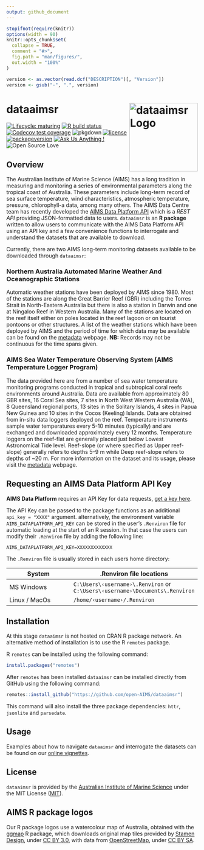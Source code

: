 ```yaml
---
output: github_document
---
```


<!-- README.md is generated from README.Rmd. Please edit that file -->

```r
stopifnot(require(knitr))
options(width = 90)
knitr::opts_chunk$set(
  collapse = TRUE,
  comment = "#>",
  fig.path = "man/figures/",
  out.width = "100%"
)
```

```r
version <- as.vector(read.dcf("DESCRIPTION")[, "Version"])
version <- gsub("-", ".", version)
```

# dataaimsr <img src="man/figures/logo.png" width = 180 alt="dataaimsr Logo" align="right" />

<!-- badges: start -->
[![Lifecycle: maturing](https://img.shields.io/badge/lifecycle-maturing-blue.svg)](https://www.tidyverse.org/lifecycle/#maturing)
[![R build status](https://github.com/open-AIMS/dataaimsr/workflows/R-CMD-check/badge.svg)](https://github.com/open-AIMS/dataaimsr/actions)
[![Codecov test coverage](https://codecov.io/gh/open-AIMS/dataaimsr/branch/master/graph/badge.svg)](https://codecov.io/gh/open-AIMS/dataaimsr?branch=master)
![pkgdown](https://github.com/open-AIMS/dataaimsr/workflows/pkgdown/badge.svg)
[![license](https://img.shields.io/badge/license-MIT + file LICENSE-lightgrey.svg)](https://choosealicense.com/)
[![packageversion](https://img.shields.io/badge/Package%20version-`r version`-orange.svg)](commits/master)
[![Ask Us Anything
\!](https://img.shields.io/badge/Ask%20us-anything-1abc9c.svg)](https://github.com/open-AIMS/dataaimsr/issues/new)
![Open Source
Love](https://badges.frapsoft.com/os/v2/open-source.svg?v=103)
<!-- badges: end -->

## Overview 

The Australian Institute of Marine Science (AIMS) has a long tradition in
measuring and monitoring a series of environmental parameters along the
tropical coast of Australia. These parameters include long-term record of sea
surface temperature, wind characteristics, atmospheric temperature, pressure,
chlorophyll-a data, among many others. The AIMS Data Centre team has recently
developed the [AIMS Data Platform API][1] which is a *REST API* providing
JSON-formatted data to users. `dataaimsr` is an **R package** written to
allow users to communicate with the AIMS Data Platform API using an API key
and a few convenience functions to interrogate and understand the datasets
that are available to download.

[1]: https://open-aims.github.io/data-platform/

Currently, there are two AIMS long-term monitoring datasets available to be
downloaded through `dataaimsr`:

### Northern Australia Automated Marine Weather And Oceanographic Stations

Automatic weather stations have been deployed by AIMS since 1980. Most of the
stations are along the Great Barrier Reef (GBR) including the Torres Strait in
North-Eastern Australia but there is also a station in Darwin and one at
Ningaloo Reef in Western Australia. Many of the stations are located on the
reef itself either on poles located in the reef lagoon or on tourist pontoons
or other structures. A list of the weather stations which have been deployed
by AIMS and the period of time for which data may be available can be
found on the [metadata][2] webpage. **NB:** Records may not be continuous for
the time spans given.

[2]: https://apps.aims.gov.au/metadata/view/0887cb5b-b443-4e08-a169-038208109466

### AIMS Sea Water Temperature Observing System (AIMS Temperature Logger Program)

The data provided here are from a number of sea water temperature monitoring
programs conducted in tropical and subtropical coral reefs environments around
Australia. Data are available from approximately 80 GBR sites, 16 Coral Sea
sites, 7 sites in North West Western Australia (WA), 8 Queensland regional
ports, 13 sites in the Solitary Islands, 4 sites in Papua New Guinea and 10
sites in the Cocos (Keeling) Islands. Data are obtained from in-situ data
loggers deployed on the reef. Temperature instruments sample water
temperatures every 5-10 minutes (typically) and are exchanged and downloaded
approximately every 12 months. Temperature loggers on the reef-flat are
generally placed just below Lowest Astronomical Tide level. Reef-slope (or
where specified as Upper reef-slope) generally refers to depths 5--9 m while
Deep reef-slope refers to depths of ~20 m. For more information on the dataset
and its usage, please visit the [metadata][3] webpage.

[3]: https://apps.aims.gov.au/metadata/view/4a12a8c0-c573-11dc-b99b-00008a07204e 

## Requesting an AIMS Data Platform API Key

**AIMS Data Platform** requires an API Key for data requests, [get a key here](https://open-AIMS.github.io/data-platform/key-request).

The API Key can be passed to the package functions as an additional
`api_key = "XXXX"` argument. alternatively, the environment variable
`AIMS_DATAPLATFORM_API_KEY` can be stored in the user's `.Renviron` file for
automatic loading at the start of an R session. In that case the users can 
modify their `.Renviron` file by adding the following line:

```
AIMS_DATAPLATFORM_API_KEY=XXXXXXXXXXXXX
```

The `.Renviron` file is usually stored in each users home directory:

System        | .Renviron file locations
--------------|-------------------------
MS Windows    | <code>C:&#92;Users&#92;&#8249;username&#8250;&#92;.Renviron</code>  or <code>C:&#92;Users&#92;&#8249;username&#8250;&#92;Documents&#92;.Renviron</code>
Linux / MacOs | <code>&#47;home&#47;&#8249;username&#8250;&#47;.Renviron</code>

## Installation

At this stage `dataaimsr` is not hosted on CRAN R package network.
An alternative method of installation is to use the R `remotes` package.

R `remotes` can be installed using the following command:

```r
install.packages("remotes")
```

After `remotes` has been installed `dataaimsr` can be installed directly from
GitHub using the following command:

```r
remotes::install_github("https://github.com/open-AIMS/dataaimsr")
```

This command will also install the three package dependencies: `httr`,
`jsonlite` and `parsedate`.

## Usage

Examples about how to navigate `dataaimsr` and interrogate the datasets can
be found on our [online vignettes][4].

[4]: https://open-AIMS.github.io/dataaimsr/articles

## License

`dataaimsr` is provided by the [Australian Institute of Marine Science](https://www.aims.gov.au) under the MIT License ([MIT](http://opensource.org/licenses/MIT)).

## AIMS R package logos

Our R package logos use a watercolour map of Australia, obtained with the [ggmap](https://CRAN.R-project.org/package=ggmap) R package, which downloads original map tiles provided by [Stamen Design](http://stamen.com), under [CC BY 3.0](http://creativecommons.org/licenses/by/3.0), with data from [OpenStreetMap](http://openstreetmap.org), under [CC BY SA](http://creativecommons.org/licenses/by-sa/3.0).
